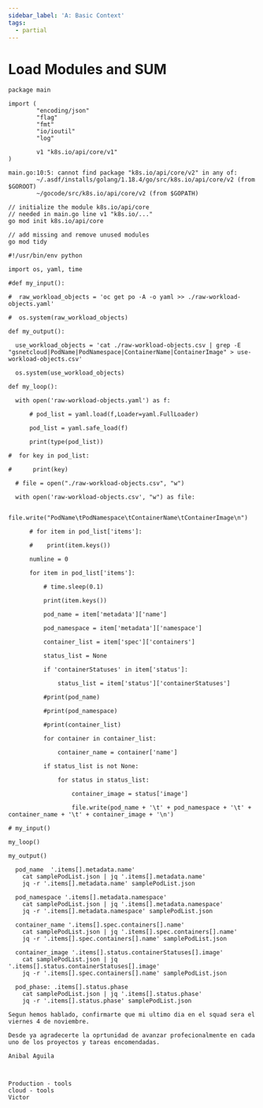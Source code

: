 ```yaml
---
sidebar_label: 'A: Basic Context'
tags:
  - partial
---
```


# Load Modules and SUM


```golang title="main.go"
package main

import (
        "encoding/json"
        "flag"
        "fmt"
        "io/ioutil"
        "log"

        v1 "k8s.io/api/core/v1"
)
```


```shell
main.go:10:5: cannot find package "k8s.io/api/core/v2" in any of:
        ~/.asdf/installs/golang/1.18.4/go/src/k8s.io/api/core/v2 (from $GOROOT)
        ~/gocode/src/k8s.io/api/core/v2 (from $GOPATH)

```

```golang
// initialize the module k8s.io/api/core
// needed in main.go line v1 "k8s.io/..."
go mod init k8s.io/api/core

// add missing and remove unused modules
go mod tidy
```



```
#!/usr/bin/env python 

import os, yaml, time 

#def my_input(): 

#  raw_workload_objects = 'oc get po -A -o yaml >> ./raw-workload-objects.yaml' 

#  os.system(raw_workload_objects) 

def my_output(): 

  use_workload_objects = 'cat ./raw-workload-objects.csv | grep -E "gsnetcloud|PodName|PodNamespace|ContainerName|ContainerImage" > use-workload-objects.csv' 

  os.system(use_workload_objects) 

def my_loop(): 

  with open('raw-workload-objects.yaml') as f: 

      # pod_list = yaml.load(f,Loader=yaml.FullLoader) 

      pod_list = yaml.safe_load(f) 

      print(type(pod_list)) 

#  for key in pod_list: 

#      print(key) 

  # file = open("./raw-workload-objects.csv", "w") 

  with open('raw-workload-objects.csv', "w") as file: 

      file.write("PodName\tPodNamespace\tContainerName\tContainerImage\n") 

      # for item in pod_list['items']: 

      #    print(item.keys()) 

      numline = 0 

      for item in pod_list['items']: 

          # time.sleep(0.1) 

          print(item.keys()) 

          pod_name = item['metadata']['name'] 

          pod_namespace = item['metadata']['namespace'] 

          container_list = item['spec']['containers'] 

          status_list = None 

          if 'containerStatuses' in item['status']: 

              status_list = item['status']['containerStatuses'] 

          #print(pod_name) 

          #print(pod_namespace) 

          #print(container_list) 

          for container in container_list: 

              container_name = container['name'] 

          if status_list is not None: 

              for status in status_list: 

                  container_image = status['image'] 

                  file.write(pod_name + '\t' + pod_namespace + '\t' + container_name + '\t' + container_image + '\n') 

# my_input() 

my_loop() 

my_output()

```


```
  pod_name  '.items[].metadata.name'
    cat samplePodList.json | jq '.items[].metadata.name'
    jq -r '.items[].metadata.name' samplePodList.json

  pod_namespace '.items[].metadata.namespace'
    cat samplePodList.json | jq '.items[].metadata.namespace'
    jq -r '.items[].metadata.namespace' samplePodList.json

  container_name '.items[].spec.containers[].name'
    cat samplePodList.json | jq '.items[].spec.containers[].name'
    jq -r '.items[].spec.containers[].name' samplePodList.json

  container_image '.items[].status.containerStatuses[].image'
    cat samplePodList.json | jq '.items[].status.containerStatuses[].image'
    jq -r '.items[].spec.containers[].name' samplePodList.json

  pod_phase: .items[].status.phase 
    cat samplePodList.json | jq '.items[].status.phase'
    jq -r '.items[].status.phase' samplePodList.json
```


```
Segun hemos hablado, confirmarte que mi ultimo dia en el squad sera el viernes 4 de noviembre.

Desde ya agradecerte la oprtunidad de avanzar profecionalmente en cada uno de los proyectos y tareas encomendadas.

Anibal Aguila



Production - tools
cloud - tools
Victor

```





